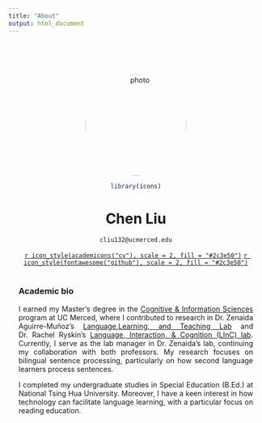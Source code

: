 ```yaml
---
title: "About"
output: html_document
---
```

<style type="text/css">
.title {
  display: none;
}
img {
  border-radius: 200px 200px 200px 200px;
}

</style>

<div class="row" style="text-align: center; padding-top: 50px; padding-right: 20px;padding-left: 20px">

<img src="images/webphoto.jpg" alt="photo" width="200" height="200" style="float:center">

```r
library(icons)
```

# Chen Liu

`cliu132@ucmerced.edu`

[`r icon_style(academicons("cv"), scale = 2, fill = "#2c3e50")`](pdfs/CV_ChenLiu.pdf)
[`r icon_style(fontawesome("github"), scale = 2, fill = "#2c3e50")`](https://github.com/joyce9936)
</div>

<div class="row" style="text-align: justify; text-justify: inter-word;  padding-top: 2px;padding-right: 20px;padding-left: 20px">


### Academic bio

I earned my Master's degree in the [Cognitive & Information Sciences](https://cogsci.ucmerced.edu) program at UC Merced, where I contributed to research in Dr. Zenaida Aguirre-Muñoz's [Language,Learning, and Teaching Lab](https://www.languagelearningandteachinglab.org/) and Dr. Rachel Ryskin's [Language, Interaction, & Cognition (LInC) lab](https://linclab0.github.io). Currently, I serve as the lab manager in Dr. Zenaida's lab, continuing my collaboration with both professors. My research focuses on bilingual sentence processing, particularly on how second language learners process sentences. 

I completed my undergraduate studies in Special Education (B.Ed.) at National Tsing Hua University. Moreover, I have a keen interest in how technology can facilitate language learning, with a particular focus on reading education.

</div>

